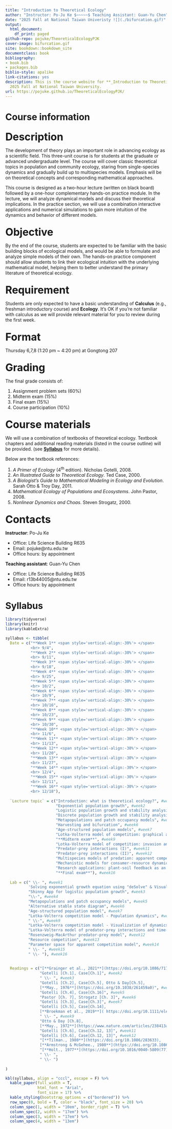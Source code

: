 ```yaml
--- 
title: "Introduction to Theoretical Ecology"
author: "Instructor: Po-Ju Ke $~~~~~$ Teaching Assistant: Guan-Yu Chen"
date: "2025 Fall at National Taiwan Univeristy ![](./bifurcation.gif)"
output:
  html_document:
    df_print: paged
github-repo: pojuke/TheoreticalEcologyPJK
cover-image: bifurcation.gif
site: bookdown::bookdown_site
documentclass: book
bibliography:
- book.bib
- packages.bib
biblio-style: apalike
link-citations: yes
description: This is the course website for **_Introduction to Theoretical Ecology_**
  2025 Fall at National Taiwan University.
url: https://pojuke.github.io/TheoreticalEcologyPJK/
---
```

# Course information{-}
<p style = "font-size: 24pt; margin-bottom: 5px; margin-top: 25px"> **Description** </p> The development of theory plays an important role in advancing ecology as a scientific field. This three-unit course is for students at the graduate or advanced undergraduate level. The course will cover classic theoretical topics in population and community ecology, staring from single-species dynamics and gradually build up to multispecies models. Emphasis will be on theoretical concepts and corresponding mathematical approaches.

This course is designed as a two-hour lecture (written on black board) followed by a one-hour complementary hands-on practice module. In the lecture, we will analyze dynamical models and discuss their theoretical implications. In the practice section, we will use a combination interactive applications and numerical simulations to gain more intuition of the dynamics and behavior of different models. 

<p style = "font-size: 24pt; margin-bottom: 5px; margin-top: 25px"> **Objective** </p>
By the end of the course, students are expected to be familiar with the basic building blocks of ecological models, and would be able to formulate and analyze simple models of their own. The hands-on practice component should allow students to link their ecological intuition with the underlying mathematical model, helping them to better understand the primary literature of theoretical ecology. 

<p style = "font-size: 24pt; margin-bottom: 5px; margin-top: 25px"> **Requirement** </p>
Students are only expected to have a basic understanding of **Calculus** (e.g., freshman introductory course) and **Ecology**. It's OK if you're not familiar with calculus as we will provide relevant material for you to review during the first week.

<p style = "font-size: 24pt; margin-bottom: 5px; margin-top: 25px"> **Format** </p>
Thursday 6,7,8 (1:20 pm ~ 4:20 pm) at Gongtong 207


<p style = "font-size: 24pt; margin-bottom: 5px; margin-top: 25px"> **Grading** </p>
The final grade consists of:

(1) Assignment problem sets (60%)
(2) Midterm exam (15%)
(3) Final exam (15%)
(4) Course participation (10%)

<p style = "font-size: 24pt; margin-bottom: 5px; margin-top: 25px"> **Course materials** </p>
We will use a combination of textbooks of theoretical ecology. Textbook chapters and additional reading materials (listed in the course outline) will be provided. (see [**Syllabus**](https://pojuke.github.io/TheoreticalEcologyPJK/syllabus.html) for more details).

Below are the textbook references:

(1) *A Primer of Ecology* (4^th^ edition). Nicholas Gotelli, 2008. 
(2) *An Illustrated Guide to Theoretical Ecology*. Ted Case, 2000. 
(3) *A Biologist's Guide to Mathematical Modeling in Ecology and Evolution*. Sarah Otto & Troy Day, 2011. 
(4) *Mathematical Ecology of Populations and Ecosystems*. John Pastor, 2008. 
(5) *Nonlinear Dynamics and Choas*. Steven Strogatz, 2000.


<p style = "font-size: 24pt; margin-bottom: 5px; margin-top: 25px"> **Contacts** </p>
**Instructor**: Po-Ju Ke

- Office: Life Science Building R635
- Email: pojuke@ntu.edu.tw
- Office hours: by appointment

**Teaching assistant**: Guan-Yu Chen

- Office: Life Science Building R635
- Email: r13b44005@ntu.edu.tw
- Office hours: by appointment


# Syllabus {-}
```r
library(tidyverse)
library(knitr)
library(kableExtra)

syllabus <- tibble(
  Date = c("**Week 1** <span style='vertical-align:-30%'> </span>
           <br> 9/4",
           "**Week 2** <span style='vertical-align:-30%'> </span>
           <br> 9/11",
           "**Week 3** <span style='vertical-align:-30%'> </span>
           <br> 9/18",
           "**Week 4** <span style='vertical-align:-30%'> </span>
           <br> 9/25",
           "**Week 5** <span style='vertical-align:-30%'> </span>
           <br> 10/2",
           "**Week 6** <span style='vertical-align:-30%'> </span>
           <br> 10/9",
           "**Week 7** <span style='vertical-align:-30%'> </span>
           <br> 10/16",
           "**Week 8** <span style='vertical-align:-30%'> </span>
           <br> 10/23",
           "**Week 9** <span style='vertical-align:-30%'> </span>
           <br> 10/30",
           "**Week 10** <span style='vertical-align:-30%'> </span>
           <br> 11/6",
           "**Week 11** <span style='vertical-align:-30%'> </span>
           <br> 11/13",
           "**Week 12** <span style='vertical-align:-30%'> </span>
           <br> 11/20",
           "**Week 13** <span style='vertical-align:-30%'> </span>
           <br> 11/27",
           "**Week 14** <span style='vertical-align:-30%'> </span>
           <br> 12/4",
           "**Week 15** <span style='vertical-align:-30%'> </span>
           <br> 12/11",
           "**Week 16** <span style='vertical-align:-30%'> </span>
           <br> 12/18"),
  
  `Lecture topic` = c("Introduction: what is theoretical ecology?", #week1
                      "Exponential population growth", #week2
                      "Logistic population growth and stability analysis", #week3
                      "Discrete population growth and stability analysis", #week4
                      "Metapopulations and patch occupancy models", #week5
                      "Harvesting and bifurcation", #week6
                      "Age-structured population models", #week7
                      "Lotka-Volterra model of competition: graphical analysis", #week8
                      "**Midterm exam**", #week9
                      "Lotka-Volterra model of competition: invasion analysis and linear stability analysis", #week10
                      "Predator-prey interactions (I)", #week11
                      "Predator-prey interactions (II)", #week12
                      "Multispecies models of predation: apparent competition", #week13
                      "Mechanistic models for consumer-resource dynamics", #week14
                      "Research applcations: plant-soil feedback as an example", #week15
                      "**Final exam**"), #week16
    
  Lab = c(" \\- ", #week1
          'Solving exponential growth equation using "deSolve" & Visualization', #week2
          "Shinny App for logistic population growth", #week3
          "\\-", #week4
          "Metapopulations and patch occupancy models", #week5
          "Alternative stable state diagram", #week6
          "Age-structured population model", #week7
          "Lotka-Volterra competition model - Population dynamics", #week8
          " \\-", #week9
          "Lotka-Volterra competition model - Visualization of dynamics with complex eigenvalues", #week10
          "Lotka-Volterra model of predator-prey interactions and time-scale separation", #week11
          "Rosenzweig-MacArthur predator-prey model", #week12
          "Resource competition", #week13
          "Parameter space for apparent competition model", #week14
          " \\- ", #week15
          " \\- "), #week16
    
    
  Readings = c("[**Grainger et al., 2021**](https://doi.org/10.1086/717206)",
               "Gotelli [Ch.1], Case[Ch.1]", #week2
               " \\- ", #week3
               "Gotelli [Ch.2], Case[Ch.5], Otto & Day[Ch.5],
               [**May., 1976**](https://doi.org/10.1038/261459a0)", #week4
               "Gotelli [Ch.4], Case[Ch.16]", #week5
               "Pastor [Ch. 7], Strogatz [Ch. 3]", #week6
               "Gotelli [Ch.3], Case[Ch.3]", #week7
               "Gotelli [Ch.5], Case[Ch.14], 
               [**Broekman et al., 2019**]( https://doi.org/10.1111/ele.13349)", #week8
               " \\- ", #week9
               "Otto & Day [Ch.8],
               [**May., 1972**](https://www.nature.com/articles/238413a0)", #week10
               "Gotelli [Ch.6], Case[Ch.12, 13]", #week11
               "Gotelli [Ch.6], Case[Ch.12, 13]", #week12
               "[**Tilman., 1980**](https://doi.org/10.1086/283633),
               [**Armstrong & McGehee., 1980**](https://doi.org/10.1086/283553)", #week13
               "[**Holt., 1977**](https://doi.org/10.1016/0040-5809(77)90042-9)", #week14
               " \\- ",
               " \\- ")  
  
)

kbl(syllabus, align = "cccl", escape = F) %>%  
  kable_paper(full_width = T, 
              html_font = "Arial",
              font_size = 17) %>%
  kable_styling(bootstrap_options = c("bordered")) %>%
  row_spec(0, bold = T, color = "black", font_size = 20) %>%
  column_spec(1, width = "10em", border_right = T) %>%
  column_spec(2, width = "17em") %>%
  column_spec(3, width = "17em") %>%
  column_spec(4, width = "13em")

```



<!--chapter:end:index.Rmd-->


